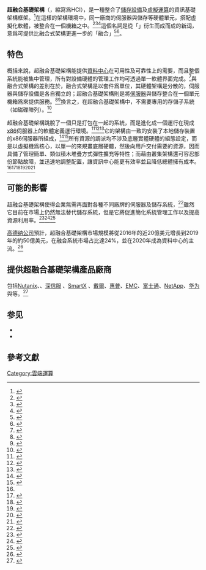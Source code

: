 {{TA|G1=IT}}
'''超融合基礎架構'''（{{lang|en|Hyper-converged infrastructure}}，縮寫爲HCI），是一種整合了[[電腦數據存貯器|儲存設備]]及[[虛擬化|虛擬運算]]的資訊基礎架構框架。<ref>{{cite web | url=http://www.theregister.co.uk/2015/05/04/hyperconvergence_hype_de_hyped/ | title=Hyper-convergence? I believe – just not like this | website=The Register | date=2015-05-04 | accessdate=2016-09-20 | author=Trevor Pott | archive-date=2016-09-06 | archive-url=https://web.archive.org/web/20160906151301/http://www.theregister.co.uk/2015/05/04/hyperconvergence_hype_de_hyped | dead-url=no }}</ref>在這樣的架構環境中，同一廠商的伺服器與儲存等硬體單元，搭配虛擬化軟體，被整合在一個[[机箱|機箱]]之中。<ref>{{cite book | title=The Gorilla Guide to Hyperconverged Infrastructure Implementation Strategies | publisher=ActualTech Marketing | author=Scott Lowe | year=2015 | isbn=1943952000}}</ref><ref>{{cite book | title=Hyperconvergence Fundamentals and the Maxta Advantage | publisher=ActualTech Marketing | author=David Davis, Scott Lowe | year=2015 | isbn=1943952019}}</ref><ref>{{cite web | url=http://www.bizjournals.com/boston/blog/startups/2015/12/guest-commentary-the-next-big-tech-trend-in-2016.html | title=Guest commentary: The next big tech trend in 2016? Hyperconvergence | website=Bizjournals | date=2015-12-23 | accessdate=2016-09-20 | author=Maia Heymann}}</ref>這個名詞是從「{{le|融合基礎架構|Converged infrastructure}}」衍生而成而成的[[新词|新词]]，意爲可提供比融合式架構更進一步的「融合」<ref name="ithome102114">{{cite web | url=http://www.ithome.com.tw/tech/102114 | title=什麼是超融合架構？ | website=iThome | date=2016-01-03 | accessdate=2016-09-20 | author=張明德 | archive-date=2016-09-15 | archive-url=https://web.archive.org/web/20160915232625/http://www.ithome.com.tw/tech/102114 | dead-url=no }}</ref><ref>{{cite web|url=http://searchstorage.techtarget.com/magazineContent/Convergence-reaches-a-new-level|title=Convergence reaches a new level|author=Arun Taneja|access-date=March 4, 2016|website=TechTarget|archive-url=https://web.archive.org/web/20160927115059/http://searchstorage.techtarget.com/magazineContent/Convergence-reaches-a-new-level|archive-date=2016-09-27|dead-url=yes}}</ref>。
==特色==
概括來說，超融合基礎架構能提供[[資料中心|資料中心]]在可用性及可靠性上的需要，而且整個系統能被集中管理，所有對設備硬體的管理工作均可透過單一軟體界面完成。<ref>{{cite web|url=http://www.nutanix.com/2016/02/01/the-tesla-effect-how-hyperconvergence-solves-enterprise-storage-challenges/|title=The Tesla Effect – How Hyperconvergence Solves Enterprise Storage Challenges|accessdate=2016-09-20|author=Steve Kaplan|date=2016-02-01|website=Nutanix|language=|archive-date=2016-09-12|archive-url=https://web.archive.org/web/20160912230937/http://www.nutanix.com/2016/02/01/the-tesla-effect-how-hyperconvergence-solves-enterprise-storage-challenges/|dead-url=no}}</ref>與融合式架構的差別在於，融合式架構是以套件爲單位，其硬體架構是分散的，伺服器與儲存設備是各自獨立的；超融合基礎架構則是將[[伺服器|伺服器]]與儲存整合在一個單元機箱爲來提供服務。<ref>{{cite web|url=http://www.eweek.com/enterprise-apps/hds-pentaho-join-for-hyper-converged-data-center-system.html|title=HDS, Pentaho Join for Hyper-Converged Data Center System|accessdate=2016-02-08|author=Chris Preimesberger|date=2016-02-05|website=eWeek}}</ref><ref>{{cite web | url=http://www.theregister.co.uk/2015/07/03/super_mega_hyperconvergence/ | title=It's not for everyone, but hyperconvergence is still a valuable solution | website=The Register | date=2015-07-03 | accessdate=2016-09-20 | author=Enrico Signoretti | archive-date=2016-12-29 | archive-url=https://web.archive.org/web/20161229145337/http://www.theregister.co.uk/2015/07/03/super_mega_hyperconvergence/ | dead-url=no }}</ref>換言之，在超融合基礎架構中，不需要專用的存儲子系統（如磁碟陣列）。<ref>{{cite web | url=http://enterprise.huawei.com/topic/servers/FusionCube/technology3.html | title=超越融合：超融合架构相关概念与分类 | website=华为技术有限公司 | accessdate=2016-09-20 | archive-date=2016-09-02 | archive-url=https://web.archive.org/web/20160902032209/http://enterprise.huawei.com/topic/servers/FusionCube/technology3.html | dead-url=no }}</ref>

超融合基礎架構跳脫了一個只是打包在一起的系統，而是進化成一個運行在現成[[x86|x86]]伺服器上的軟體定義運行環境。<ref>{{cite web|url=http://www.stratoscale.com/blog/industry-buzz/the-private-cloud-a-balancing-act/|title=The Private Cloud. A Balancing Act|accessdate=2016-09-20|author=Benoit Hudzia|date=2015-04-08|website=Stratoscale|archive-date=2016-10-03|archive-url=https://web.archive.org/web/20161003233115/http://www.stratoscale.com/blog/industry-buzz/the-private-cloud-a-balancing-act/|dead-url=no}}</ref><ref>{{cite web|url=http://www.datacenterknowledge.com/archives/2015/12/10/why-hyperconverged-infrastructure-is-so-hot/|title=Why Hyperconverged Infrastructure is so Hot|accessdate=2016-09-20|author=Yevgeniy Sverdlik|date=2015-12-10|website=Data Center Knowledge|archive-date=2016-09-09|archive-url=https://web.archive.org/web/20160909125742/http://www.datacenterknowledge.com/archives/2015/12/10/why-hyperconverged-infrastructure-is-so-hot/|dead-url=no}}</ref><ref>{{cite web|url=https://virtualizationreview.com/articles/2015/08/28/hyperconvergence-hype-and-promise.aspx|title=Hyperconvergence: Hype and Promise|accessdate=2016-09-20|author=Jon William Toigo|date=2015-08-28|work=|website=Virtualization Review|archive-date=2016-04-24|archive-url=https://web.archive.org/web/20160424063656/https://virtualizationreview.com/articles/2015/08/28/hyperconvergence-hype-and-promise.aspx|dead-url=no}}</ref>它的架構由一致的安裝了本地儲存裝置的x86伺服器所組成，<ref>{{cite web|url=http://www.networkworld.com/article/3020668/virtualization/containers-hyperconvergence-and-disaggregation-are-hot.html|title=Containers, hyperconvergence and disaggregation are hot|accessdate=2016-09-20|author=Jim Duffy|date=2016-01-11|website=Network World|archive-date=2016-09-05|archive-url=https://web.archive.org/web/20160905140503/http://www.networkworld.com/article/3020668/virtualization/containers-hyperconvergence-and-disaggregation-are-hot.html|dead-url=no}}</ref><ref>{{cite web | url=http://www.itworldcanada.com/article/stratoscale-expands-hyperconvergence-market-with-symphony/379299 | title=Stratoscale expands hyperconvergence market | website=IT World Canada | date=2015-12-14 | accessdate=2016-09-20 | author=Danny Bradbury | archive-date=2016-08-02 | archive-url=https://web.archive.org/web/20160802210029/http://www.itworldcanada.com/article/stratoscale-expands-hyperconvergence-market-with-symphony/379299 | dead-url=no }}</ref>所有資源的調派均不涉及底層實體硬體的組態設定，而是以虛擬機爲核心，以單一的{{Link-en|軟體定義資料中心|Software-defined data center|軟體定義方式}}來規畫底層硬體，然後向用戶交付需要的資源，因而具備了管理簡單、類似積木堆疊方式彈性擴充等特性；而藉由叢集架構還可容忍部份節點故障，並迅速地調整配置，讓資訊中心能更有效率並且降低總體擁有成本。<ref name="ithome102114"></ref><ref name="ithome92534">{{cite web | url=http://www.ithome.com.tw/tech/92534 | title=超融合架構解構傳統IT機房 | website=iThome | date=2014-11-27 | accessdate=2016-09-20 | author=張明德 | archive-date=2016-08-22 | archive-url=https://web.archive.org/web/20160822024302/http://www.ithome.com.tw/tech/92534 | dead-url=no }}</ref><ref>{{cite web | url=http://searchitchannel.techtarget.com/feature/Selling-hyper-converged-architecture-A-channel-primer | title=Selling hyper-converged architecture: A channel primer | website=TechTarget | accessdate=2016-09-20 | author=John Moore | archive-date=2016-09-19 | archive-url=https://web.archive.org/web/20160919004918/http://searchitchannel.techtarget.com/feature/Selling-hyper-converged-architecture-A-channel-primer | dead-url=no }}</ref><ref>{{cite web | url=http://www.crn.com/news/storage/300074674/cisco-intel-invest-in-hyper-converged-infrastructure-player-stratoscale.htm | title=Cisco, Intel Invest In Hyper-Converged Infrastructure Player Stratoscale | website=The Channel Company | date=2014-11-04 | accessdate=2016-09-20 | author=Joseph F. Kovar | archive-date=2016-08-23 | archive-url=https://web.archive.org/web/20160823013029/http://www.crn.com/news/storage/300074674/cisco-intel-invest-in-hyper-converged-infrastructure-player-stratoscale.htm | dead-url=no }}</ref><ref>{{cite web | url=http://wikibon.org/wiki/v/Converged_Infrastructure_Moves_from_Infant_to_Adolescent | title=Converged Infrastructure Moves from Infant to Adolescent | website=Wikibon | date=2012-12-10 | accessdate=2016-09-20 | author=David Vellante | archive-date=2016-08-19 | archive-url=https://web.archive.org/web/20160819130854/http://wikibon.org/wiki/v/Converged_Infrastructure_Moves_from_Infant_to_Adolescent | dead-url=no }}</ref><ref>{{cite web | url=http://www.forbes.com/sites/adrianbridgwater/2015/06/10/nutanix-why-cloud-was-never-really-flexible-until-hyperconvergence/#2715e4857a0b6333321567ab | title=Nutanix: Why Cloud Was Never Really Flexible, Until Hyperconvergence | website=Forbes | date=2015-06-10 | accessdate=2016-09-20 | author=Adrian Bridgwater | archive-date=2016-09-13 | archive-url=https://web.archive.org/web/20160913021315/http://www.forbes.com/sites/adrianbridgwater/2015/06/10/nutanix-why-cloud-was-never-really-flexible-until-hyperconvergence/#2715e4857a0b6333321567ab | dead-url=no }}</ref>

==可能的影響==
超融合基礎架構使得企業無需再面對各種不同廠牌的伺服器及儲存系統，<ref>{{cite web|url=http://searchnetworking.techtarget.com/tip/Hyper-converged-infrastructure-forcing-new-thinking-for-networks|title=Hyper-converged infrastructure forcing new thinking for networks|accessdate=2016-09-20|author=Patrick Hubbard|date=|website=Techtarget|archive-date=2016-09-29|archive-url=https://web.archive.org/web/20160929053114/http://searchnetworking.techtarget.com/tip/Hyper-converged-infrastructure-forcing-new-thinking-for-networks|dead-url=no}}</ref>雖然它目前在市場上仍然無法替代儲存系統，但是它將促進簡化系統管理工作以及提高資源利用率。<ref>{{cite web|url=http://www.itbusinessedge.com/blogs/infrastructure/it-turns-to-hyperconvergence-but-is-it-right-for-all-occasions.html|title=IT Turns to Hyperconvergence, But Is It Right for All Occasions?|accessdate=2016-09-20|author=Arthur Cole|date=2015-11-04|website=IT Business Edge|archive-date=2016-08-07|archive-url=https://web.archive.org/web/20160807142452/http://www.itbusinessedge.com/blogs/infrastructure/it-turns-to-hyperconvergence-but-is-it-right-for-all-occasions.html|dead-url=no}}</ref><ref>{{cite web|url=http://www.information-age.com/it-management/strategy-and-innovation/123460680/why-hyperconvergence-and-robots-are-cios-innovation-starting-blocks|title=Why hyperconvergence and robots are the CIO's innovation starting blocks|accessdate=2016-09-20|author=Chloe Green|date=2015-12-14|website=Information Age|archive-date=2016-08-26|archive-url=https://web.archive.org/web/20160826124714/http://www.information-age.com/it-management/strategy-and-innovation/123460680/why-hyperconvergence-and-robots-are-cios-innovation-starting-blocks|dead-url=no}}</ref><ref>{{cite web|url=http://www.eweek.com/storage/slideshows/ibm-sees-flash-hyper-convergence-among-top-2016-storage-trends.html|title=IBM Sees Flash, Hyper-convergence Among Top 2016 Storage Trends|accessdate=2016-09-20|author=Darryl K. Taft|date=2016-01-04|website=eWeek}}</ref>

[[高德纳咨询公司|高德纳公司]]預計，超融合基礎架構市場規模將從2016年的近20億美元增長到2019年的約50億美元，在融合系統市場占比達24%，並在2020年成為資料中心的主流。<ref>{{cite web | url=http://www.gartner.com/newsroom/id/3308017 | title=Gartner Says Hyperconverged Integrated Systems Will Be Mainstream in Five Years | publisher=Gartner | date=2016-05-05 | accessdate=2016-09-20 | archive-date=2016-09-25 | archive-url=https://web.archive.org/web/20160925080020/http://www.gartner.com/newsroom/id/3308017 | dead-url=no }}</ref>

==提供超融合基礎架構產品廠商==
包括[[Nutanix|Nutanix]]、{{Link-en|SimpliVity|SimpliVity}}、[http://www.sangfor.com 深信服] {{Wayback|url=http://www.sangfor.com/ |date=20200816084706 }}、[http://www.smartx.com/?locale=en SmartX] {{Wayback|url=http://www.smartx.com/?locale=en |date=20180429222801 }}、[[戴爾|戴爾]]、[[惠普|惠普]]、[[Dell_EMC|EMC]]、[[富士通|富士通]]、[[NetApp|NetApp]]、[[华为|华为]]與{{Link-en|日立數據系統|Hitachi Data Systems}}等。<ref name="ithome102115">{{cite web | url=http://www.ithome.com.tw/tech/102115 | title=超融合架構產品領域現況 | website=iThome | date=2016-01-03 | accessdate=2016-09-20 | author=張明德 | archive-date=2016-10-27 | archive-url=https://web.archive.org/web/20161027060902/http://www.ithome.com.tw/tech/102115 | dead-url=no }}</ref>

== 参见 ==
{{信息技术}}
* {{le|软件定义数据中心|Software-defined data center}}
* {{le|融合基础架构|Converged infrastructure}}

== 參考文獻 ==
{{Reflist|2}}

[[Category:雲端運算|Category:雲端運算]]